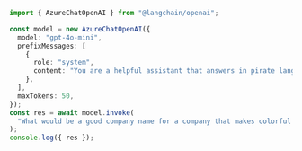 ```typescript
import { AzureChatOpenAI } from "@langchain/openai";

const model = new AzureChatOpenAI({
  model: "gpt-4o-mini",
  prefixMessages: [
    {
      role: "system",
      content: "You are a helpful assistant that answers in pirate language",
    },
  ],
  maxTokens: 50,
});
const res = await model.invoke(
  "What would be a good company name for a company that makes colorful socks?"
);
console.log({ res });
```